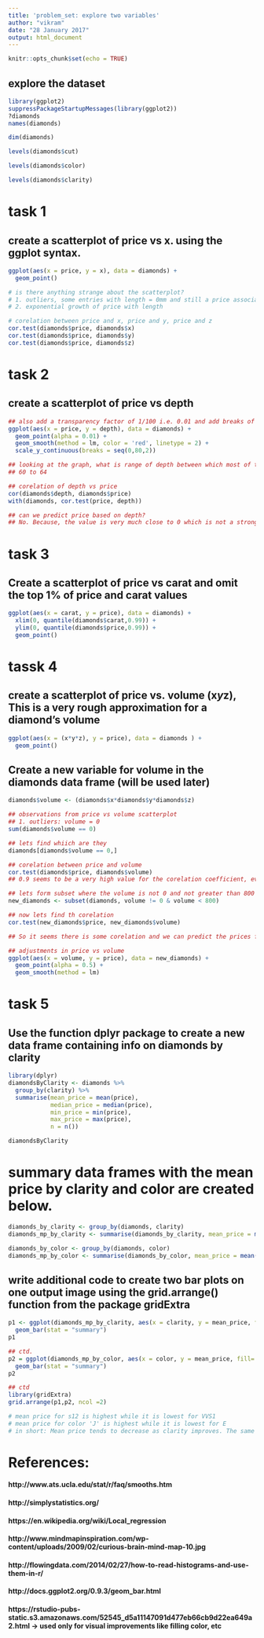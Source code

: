 ```yaml
---
title: 'problem_set: explore two variables'
author: "vikram"
date: "28 January 2017"
output: html_document
---
```


```r
knitr::opts_chunk$set(echo = TRUE)
```

## explore the dataset
```r
library(ggplot2)
suppressPackageStartupMessages(library(ggplot2))
?diamonds
names(diamonds)
```

```r
dim(diamonds)
```

```r
levels(diamonds$cut)
```
```r
levels(diamonds$color)
```
```r
levels(diamonds$clarity)
```

# task 1
## create a scatterplot of price vs x. using the ggplot syntax.

```r
ggplot(aes(x = price, y = x), data = diamonds) +
  geom_point()
```

```r
# is there anything strange about the scatterplot?
# 1. outliers, some entries with length = 0mm and still a price associated with it
# 2. exponential growth of price with length
```

```r
# corelation between price and x, price and y, price and z
cor.test(diamonds$price, diamonds$x)
cor.test(diamonds$price, diamonds$y)
cor.test(diamonds$price, diamonds$z)
```

# task 2
## create a scatterplot of price vs depth
```r
## also add a transparency factor of 1/100 i.e. 0.01 and add breaks of 2units on y-axis
ggplot(aes(x = price, y = depth), data = diamonds) +
  geom_point(alpha = 0.01) +
  geom_smooth(method = lm, color = 'red', linetype = 2) +
  scale_y_continuous(breaks = seq(0,80,2))

## looking at the graph, what is range of depth between which most of the values lie?
## 60 to 64
```

```r
## corelation of depth vs price
cor(diamonds$depth, diamonds$price)
with(diamonds, cor.test(price, depth))

```

```r
## can we predict price based on depth?
## No. Because, the value is very much close to 0 which is not a strong mark for prediction, we need something above 70% i.e. (<= -.7 or >= +.7)
```


# task 3
## Create a scatterplot of price vs carat and omit the top 1% of price and carat values
```r
ggplot(aes(x = carat, y = price), data = diamonds) +
  xlim(0, quantile(diamonds$carat,0.99)) +
  ylim(0, quantile(diamonds$price,0.99)) +
  geom_point()
```

# tassk 4
## create a scatterplot of price vs. volume (x*y*z), This is a very rough approximation for a diamond's volume
```r
ggplot(aes(x = (x*y*z), y = price), data = diamonds ) +
  geom_point()
```
## Create a new variable for volume in the diamonds data frame (will be used later)
```r
diamonds$volume <- (diamonds$x*diamonds$y*diamonds$z)
```

```r
## observations from price vs volume scatterplot
## 1. outliers: volume = 0
sum(diamonds$volume == 0)
```

```r
## lets find whiich are they
diamonds[diamonds$volume == 0,]
```

```r
## corelation between price and volume
cor.test(diamonds$price, diamonds$volume)
## 0.9 seems to be a very high value for the corelation coefficient, even if we ignore the 20 outliers, it looks quite something which we can bet upon
```

```r
## lets form subset where the volume is not 0 and not greater than 800
new_diamonds <- subset(diamonds, volume != 0 & volume < 800)

## now lets find th corelation
cor.test(new_diamonds$price, new_diamonds$volume)

## So it seems there is some corelation and we can predict the prices from the volume
```

```r
## adjustments in price vs volume
ggplot(aes(x = volume, y = price), data = new_diamonds) +
  geom_point(alpha = 0.5) +
  geom_smooth(method = lm)
```

# task 5
##  Use the function dplyr package to create a new data frame containing info on diamonds by clarity
```r
library(dplyr)
diamondsByClarity <- diamonds %>%
  group_by(clarity) %>%
  summarise(mean_price = mean(price),
            median_price = median(price),
            min_price = min(price),
            max_price = max(price),
            n = n())

diamondsByClarity
```
# summary data frames with the mean price by clarity and color are created below.
```r
diamonds_by_clarity <- group_by(diamonds, clarity)
diamonds_mp_by_clarity <- summarise(diamonds_by_clarity, mean_price = mean(price))

diamonds_by_color <- group_by(diamonds, color)
diamonds_mp_by_color <- summarise(diamonds_by_color, mean_price = mean(price))
```


## write additional code to create two bar plots on one output image using the grid.arrange() function from the package gridExtra
```r
p1 <- ggplot(diamonds_mp_by_clarity, aes(x = clarity, y = mean_price, fill = clarity)) +
  geom_bar(stat = "summary")
p1
```

```r
## ctd.
p2 = ggplot(diamonds_mp_by_color, aes(x = color, y = mean_price, fill= color)) +
  geom_bar(stat = "summary")
p2
```

```r
## ctd
library(gridExtra)
grid.arrange(p1,p2, ncol =2)
```

```r
# mean price for s12 is highest while it is lowest for VVS1
# mean price for color 'J' is highest while it is lowest for E
# in short: Mean price tends to decrease as clarity improves. The same can be said for color.
```


# References: 
#### http://www.ats.ucla.edu/stat/r/faq/smooths.htm
#### http://simplystatistics.org/
#### https://en.wikipedia.org/wiki/Local_regression
#### http://www.mindmapinspiration.com/wp-content/uploads/2009/02/curious-brain-mind-map-10.jpg
#### http://flowingdata.com/2014/02/27/how-to-read-histograms-and-use-them-in-r/
#### http://docs.ggplot2.org/0.9.3/geom_bar.html
#### https://rstudio-pubs-static.s3.amazonaws.com/52545_d5a11147091d477eb66cb9d22ea649a2.html -> used only for visual improvements like filling color, etc

